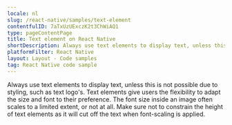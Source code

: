 ```yaml
---
locale: nl
slug: /react-native/samples/text-element
contentfulID: 7aTxUzUExczK2t3ChWiAQ1
type: pageContentPage
title: Text element on React Native
shortDescription: Always use text elements to display text, unless this is not possible due to styling, such as text logo's.
platformFilter: React Native
layout: Layout - Code samples
tag: React Native code sample
---
```


Always use text elements to display text, unless this is not possible due to styling, such as text logo's. Text elements give users the flexibility to adapt the size and font to their preference. The font size inside an image often scales to a limited extent, or not at all. Make sure not to constrain the height of text elements as it will cut off the text when font-scaling is applied.

<CodeSample id="text-element" locale="nl" platform="react native"/>
